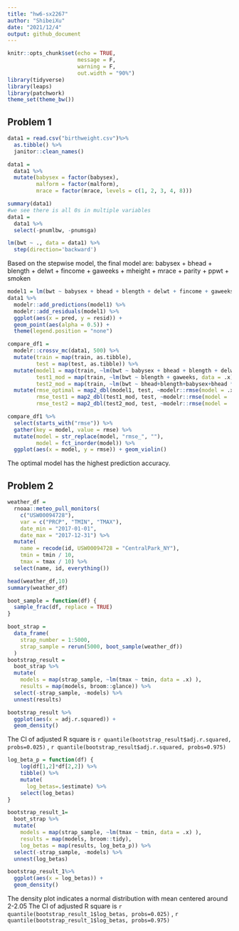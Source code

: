 ```yaml
---
title: "hw6-sx2267"
author: "ShibeiXu"
date: "2021/12/4"
output: github_document
---
```


```r
knitr::opts_chunk$set(echo = TRUE, 
                      message = F, 
                      warning = F, 
                      out.width = "90%")
library(tidyverse)
library(leaps)
library(patchwork)
theme_set(theme_bw())
```

## Problem 1
```r
data1 = read.csv("birthweight.csv")%>% 
  as.tibble() %>% 
  janitor::clean_names()
```

```r
data1 =
  data1 %>% 
  mutate(babysex = factor(babysex),
         malform = factor(malform),
         mrace = factor(mrace, levels = c(1, 2, 3, 4, 8)))
```

```r
summary(data1)
#we see there is all 0s in multiple variables
data1 =
  data1 %>% 
  select(-pnumlbw, -pnumsga)
```

```r
lm(bwt ~ ., data = data1) %>% 
  step(direction='backward')
```
Based on the stepwise model, the final model are: babysex + bhead + blength + delwt + fincome + gaweeks + mheight + mrace + parity + ppwt + smoken

```r
model1 = lm(bwt ~ babysex + bhead + blength + delwt + fincome + gaweeks + mheight + mrace + parity + ppwt + smoken, data = data1)
data1 %>% 
  modelr::add_predictions(model1) %>% 
  modelr::add_residuals(model1) %>% 
  ggplot(aes(x = pred, y = resid)) + 
  geom_point(aes(alpha = 0.5)) +
  theme(legend.position = "none")
```

```r
compare_df1 = 
  modelr::crossv_mc(data1, 500) %>% 
  mutate(train = map(train, as.tibble), 
         test = map(test, as.tibble)) %>% 
  mutate(model1 = map(train, ~lm(bwt ~ babysex + bhead + blength + delwt + fincome + gaweeks + mheight + mrace + parity + ppwt + smoken, data = .x)), 
         test1_mod = map(train, ~lm(bwt ~ blength + gaweeks, data = .x)), 
         test2_mod = map(train, ~lm(bwt ~ bhead+blength+babysex+bhead * blength * babysex, data = .x))) %>% 
  mutate(rmse_optimal = map2_dbl(model1, test, ~modelr::rmse(model = .x, data = .y)), 
         rmse_test1 = map2_dbl(test1_mod, test, ~modelr::rmse(model = .x, data = .y)),
         rmse_test2 = map2_dbl(test2_mod, test, ~modelr::rmse(model = .x, data = .y)))
```

```r
compare_df1 %>% 
  select(starts_with("rmse")) %>% 
  gather(key = model, value = rmse) %>% 
  mutate(model = str_replace(model, "rmse_", ""),
         model = fct_inorder(model)) %>% 
  ggplot(aes(x = model, y = rmse)) + geom_violin()
```
The optimal model has the highest prediction accuracy.

## Problem 2

```r
weather_df = 
  rnoaa::meteo_pull_monitors(
    c("USW00094728"),
    var = c("PRCP", "TMIN", "TMAX"), 
    date_min = "2017-01-01",
    date_max = "2017-12-31") %>%
  mutate(
    name = recode(id, USW00094728 = "CentralPark_NY"),
    tmin = tmin / 10,
    tmax = tmax / 10) %>%
  select(name, id, everything())
```
```r
head(weather_df,10)
summary(weather_df)
```
```r
boot_sample = function(df) {
  sample_frac(df, replace = TRUE)
}
```

```r
boot_strap = 
  data_frame(
    strap_number = 1:5000,
    strap_sample = rerun(5000, boot_sample(weather_df))
  )
bootstrap_result = 
  boot_strap %>% 
  mutate(
    models = map(strap_sample, ~lm(tmax ~ tmin, data = .x) ),
    results = map(models, broom::glance)) %>% 
  select(-strap_sample, -models) %>% 
  unnest(results) 
```

```r
bootstrap_result %>%
  ggplot(aes(x = adj.r.squared)) + 
  geom_density()
```

The CI of adjusted R square is `r quantile(bootstrap_result$adj.r.squared, probs=0.025)` , `r quantile(bootstrap_result$adj.r.squared, probs=0.975)`

```r
log_beta_p = function(df) {
    log(df[1,2]*df[2,2]) %>% 
    tibble() %>% 
    mutate(
      log_betas=.$estimate) %>% 
    select(log_betas)
}
```


```r
bootstrap_result_1=
  boot_strap %>% 
  mutate(
    models = map(strap_sample, ~lm(tmax ~ tmin, data = .x) ),
    results = map(models, broom::tidy),
    log_betas = map(results, log_beta_p)) %>% 
  select(-strap_sample, -models) %>%
  unnest(log_betas)
```

```r
bootstrap_result_1%>%
  ggplot(aes(x = log_betas)) + 
  geom_density()
```
The density plot indicates a normal distribution with mean centered around 2-2.05
The CI of adjusted R square is `r quantile(bootstrap_result_1$log_betas, probs=0.025)` , `r quantile(bootstrap_result_1$log_betas, probs=0.975)`


